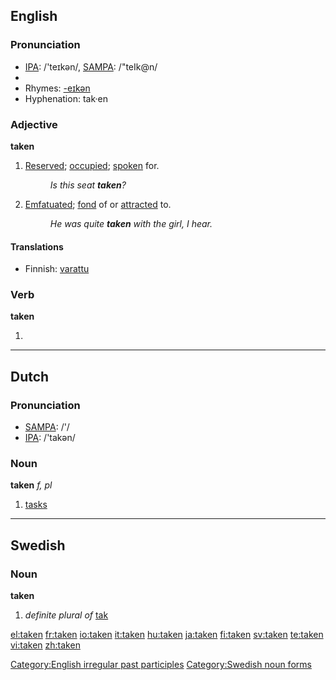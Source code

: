 {{wikipedia|dab=taken (disambiguation)|taken}}
==English==

{{rank|given|hands|turned|239|taken|end|rather|until}}

===Pronunciation===
*[[w:IPA|IPA]]: /'teɪkən/, [[w:SAMPA|SAMPA]]: /"teIk@n/
*{{audio|en-us-taken.ogg|Audio (US)}}
*Rhymes: [[Rhymes:English:-eɪkən|-eɪkən]]
*Hyphenation: tak·en

===Adjective===
'''taken'''

# [[reserved|Reserved]]; [[occupied]]; [[spoken]] for.
#:''Is this seat '''taken'''?''
# [[emfatuated|Emfatuated]]; [[fond]] of or [[attracted]] to.
#:''He was quite '''taken''' with the girl, I hear.''

====Translations====
{{trans-top|Reserved}}
*Finnish: [[varattu]]
{{trans-mid}}
{{trans-bottom}}

===Verb===
'''taken'''

# {{past participle of|[[take]]}}

[[Category:English irregular past participles]]

----

==Dutch==

===Pronunciation===
*[[w:SAMPA|SAMPA]]: /'/
*[[w:IPA|IPA]]: /'takən/

===Noun===
'''taken''' ''f, pl''

# [[task]]s

----

==Swedish==

===Noun===
'''taken'''

# ''definite plural of'' [[tak#Swedish|tak]]

[[Category:Swedish noun forms]]

[[el:taken]]
[[fr:taken]]
[[io:taken]]
[[it:taken]]
[[hu:taken]]
[[ja:taken]]
[[fi:taken]]
[[sv:taken]]
[[te:taken]]
[[vi:taken]]
[[zh:taken]]